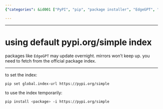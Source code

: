 ```yaml
---
{"categories": &id001 ["PyPI", "pip", "package installer", "EdgeGPT", "latest versions", "permanently", "temporarily"], "category": "Python programming", "date": "2023-02-10 12:51:19", "description": "This text describes the process of setting the PyPI index for &grave;pip&grave;, Python's package installer, to access the latest versions of packages like &grave;EdgeGPT&grave;. This can be done either permanently or temporarily, ensuring you have access to the most up-to-date software.", "tags": *id001, "title": "using default pypi.org/simple index"}

---
```


------

# using default pypi.org/simple index

packages like `EdgeGPT` may update overnight. mirrors won't keep up. you need to fetch from the official package index.

----

to set the index:

```bash
pip set global.index-url https://pypi.org/simple
```

to use the index temporarily:

```bash
pip install <package> -i https://pypi.org/simple
```

